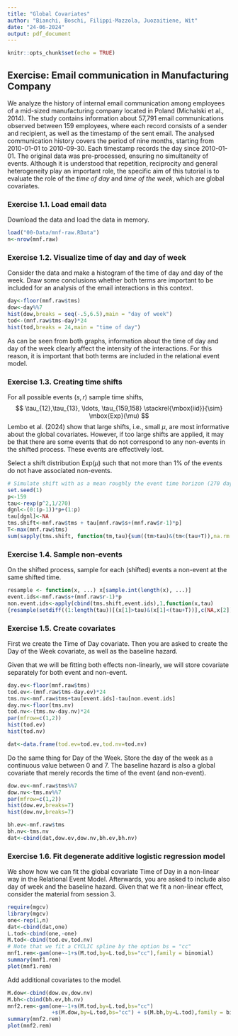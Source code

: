 ```yaml
---
title: "Global Covariates"
author: "Bianchi, Boschi, Filippi-Mazzola, Juozaitiene, Wit"
date: "24-06-2024"
output: pdf_document
---
```


```r
knitr::opts_chunk$set(echo = TRUE)
```

## Exercise: Email communication in Manufacturing Company

We analyze the history of internal email communication among employees of a mid-sized manufacturing company located in Poland (Michalski et al., 2014). The study contains information about 57,791 email communications observed between 159 employees, where each record consists of a sender and recipient, as well as the timestamp of the sent email. The analysed communication history covers the period of nine months, starting from 2010-01-01 to 2010-09-30. Each timestamp records the day since 2010-01-01. The original data was pre-processed, ensuring no simultaneity of events. Although it is understood that repetition, reciprocity and general heterogeneity play an important role, the specific aim of this tutorial is to evaluate the role of the *time of day* and *time of the week*, which are global covariates. 

### Exercise 1.1. Load email data

Download the data and load the data in memory.


```r
load("00-Data/mnf-raw.RData")
n<-nrow(mnf.raw)
```

### Exercise 1.2. Visualize time of day and day of week

Consider the data and make a histogram of the time of day and day of the week. Draw some conclusions whether both terms are important to be included for an analysis of the email interactions in this context. 

```r
day<-floor(mnf.raw$tms)
dow<-day%%7
hist(dow,breaks = seq(-.5,6.5),main = "day of week")
tod<-(mnf.raw$tms-day)*24
hist(tod,breaks = 24,main = "time of day")
```

As can be seen from both graphs, information about the time of day and day of the week clearly affect the intensity of the interactions. For this reason, it is important that both terms are included in the relational event model. 

### Exercise 1.3. Creating time shifts

For all possible events $(s,r)$ sample time shifts,
		$$ \tau_{12},\tau_{13}, \ldots, \tau_{159,158} \stackrel{\mbox{iid}}{\sim} \mbox{Exp}(\mu) $$
Lembo et al. (2024) show that large shifts, i.e., small $\mu$, are most informative about the global covariates. However, if too large shifts are applied, it may be that there are some events that do not correspond to any non-events in the shifted process. These events are effectively lost. 

Select a shift distribution Exp($\mu$) such that not more than 1\% of the events do not have associated non-events. 

```r
# Simulate shift with as a mean roughly the event time horizon (270 days)
set.seed(1)
p<-159
tau<-rexp(p^2,1/270)
dgnl<-(0:(p-1))*p+(1:p)
tau[dgnl]<-NA
tms.shift<-mnf.raw$tms + tau[mnf.raw$s+(mnf.raw$r-1)*p]
T<-max(mnf.raw$tms)
sum(sapply(tms.shift, function(tm,tau){sum((tm>tau)&(tm<(tau+T)),na.rm = TRUE)>1},tau=tau))
```

### Exercise 1.4. Sample non-events 

On the shifted process, sample for each (shifted) events a non-event at the same shifted time. 

```r
resample <- function(x, ...) x[sample.int(length(x), ...)]
event.ids<-mnf.raw$s+(mnf.raw$r-1)*p
non.event.ids<-apply(cbind(tms.shift,event.ids),1,function(x,tau)
{resample(setdiff((1:length(tau))[(x[1]>tau)&(x[1]<(tau+T))],c(NA,x[2])))[1]},tau=tau)
```

### Exercise 1.5. Create covariates

First we create the Time of Day covariate. Then you are asked to create the Day of the Week covariate, as well as the baseline hazard. 

Given that we will be fitting both effects non-linearly, we will store covariate separately for both event and non-event. 

```r
day.ev<-floor(mnf.raw$tms)
tod.ev<-(mnf.raw$tms-day.ev)*24
tms.nv<-mnf.raw$tms+tau[event.ids]-tau[non.event.ids]
day.nv<-floor(tms.nv)
tod.nv<-(tms.nv-day.nv)*24
par(mfrow=c(1,2))
hist(tod.ev)
hist(tod.nv)

dat<-data.frame(tod.ev=tod.ev,tod.nv=tod.nv)
```

Do the same thing for Day of the Week. Store the day of the week as a continuous value between 0 and 7. The baseline hazard is also a global covariate that merely records the time of the event (and non-event). 

```r
dow.ev<-mnf.raw$tms%%7
dow.nv<-tms.nv%%7
par(mfrow=c(1,2))
hist(dow.ev,breaks=7)
hist(dow.nv,breaks=7)

bh.ev<-mnf.raw$tms
bh.nv<-tms.nv
dat<-cbind(dat,dow.ev,dow.nv,bh.ev,bh.nv)
```

### Exercise 1.6. Fit degenerate additive logistic regression model

We show how we can fit the global covariate Time of Day in a non-linear way in the Relational Event Model. Afterwards, you are asked to include also day of week and the baseline hazard. Given that we fit a non-linear effect, consider the material from session 3.

```r
require(mgcv)
library(mgcv)
one<-rep(1,n)
dat<-cbind(dat,one)
L.tod<-cbind(one,-one)
M.tod<-cbind(tod.ev,tod.nv)
# Note that we fit a CYCLIC spline by the option bs = "cc"
mnf1.rem<-gam(one~-1+s(M.tod,by=L.tod,bs="cc"),family = binomial)
summary(mnf1.rem)
plot(mnf1.rem)
```
Add additional covariates to the model. 

```r
M.dow<-cbind(dow.ev,dow.nv)
M.bh<-cbind(bh.ev,bh.nv)
mnf2.rem<-gam(one~-1+s(M.tod,by=L.tod,bs="cc") 
              +s(M.dow,by=L.tod,bs="cc") + s(M.bh,by=L.tod),family = binomial)
summary(mnf2.rem)
plot(mnf2.rem)

```
